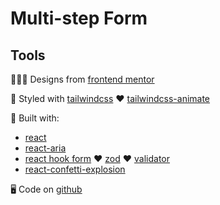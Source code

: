 

<Meta of={MultiStepFormStories} />

# Multi-step Form

<Canvas of={MultiStepFormStories.Basic} />

## Tools

🧑🏼‍🎨 Designs from [frontend mentor](https://www.frontendmentor.io/challenges/results-summary-component-CE_K6s0maV)

🎨 Styled with [tailwindcss](https://tailwindcss.com/) ❤️ [tailwindcss-animate](https://github.com/jamiebuilds/tailwindcss-animate)

🔨 Built with:

- [react](https://react.dev/)
- [react-aria](https://react-spectrum.adobe.com/react-aria)
- [react hook form](https://www.react-hook-form.com/) ❤️ [zod](https://zod.dev/) ❤️ [validator](https://www.npmjs.com/package/validator)
- [react-confetti-explosion](https://github.com/herrethan/react-confetti-explosion)

🖥️ Code on [github](https://github.com/kim-fransson/frontend-mentor/tree/main/packages/web/src/multi-step-form)

